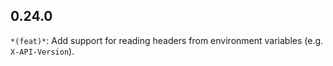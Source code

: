 ## 0.24.0
`*(feat)*`: Add support for reading headers from environment variables (e.g. `X-API-Version`).

